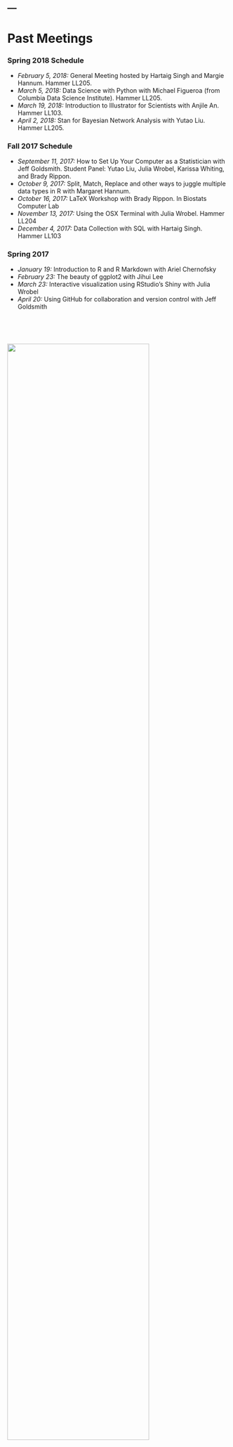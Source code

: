 ---
---

<h1> Past Meetings </h1>

### Spring 2018 Schedule

* _February 5, 2018:_ General Meeting hosted by Hartaig Singh and Margie Hannum. Hammer LL205.
* _March 5, 2018:_ Data Science with Python with Michael Figueroa (from Columbia Data Science Institute). Hammer LL205.
* _March 19, 2018:_ Introduction to Illustrator for Scientists with Anjile An. Hammer LL103.
* _April 2, 2018:_ Stan for Bayesian Network Analysis with Yutao Liu. Hammer LL205.

### Fall 2017 Schedule

* _September 11, 2017:_ How to Set Up Your Computer as a Statistician with Jeff Goldsmith. Student Panel: Yutao Liu, Julia Wrobel, Karissa Whiting, and Brady Rippon.
* _October 9, 2017:_ Split, Match, Replace and other ways to juggle multiple data types in R with Margaret Hannum.
* _October 16, 2017:_ LaTeX Workshop with Brady Rippon. In Biostats Computer Lab
* _November 13, 2017:_ Using the OSX Terminal with Julia Wrobel. Hammer LL204
* _December 4, 2017:_ Data Collection with SQL with Hartaig Singh. Hammer LL103

### Spring 2017

* _January 19:_ Introduction to R and R Markdown with Ariel Chernofsky
* _February 23:_ The beauty of ggplot2 with Jihui Lee
* _March 23:_ Interactive visualization using RStudio's Shiny with Julia Wrobel
* _April 20:_ Using GitHub for collaboration and version control with Jeff Goldsmith


<p>&nbsp;</p>
<p>&nbsp;</p>

<img src="images/mailman_biostats_4c_horiz.png" style="width:80%" class="center">
